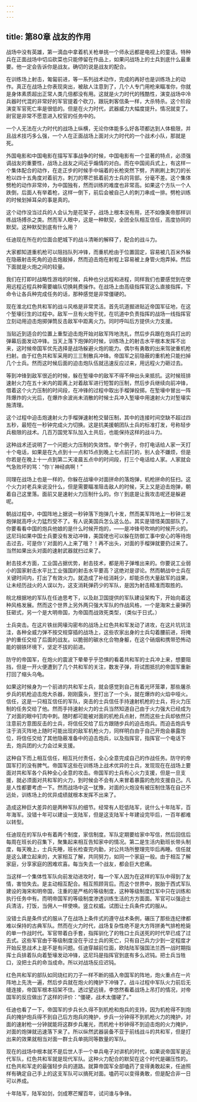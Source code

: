```yaml
---
---
---
```

title: 第80章 战友的作用
---



战场中没有英雄，第一滴血中拿着机关枪单挑一个师永远都是电视上的童话。特种兵在正面战场中切瓜砍菜也只能停留在作品上，如果问战场上的士兵到底什么最重要。他一定会告诉你是战友。确切的说是战友的配合。

在训练场上射击，匍匐前进，等一系列战术动作，完成的再好也是训练场上的动作。真正在战场上你表现突出，被敌人注意到了，几个人专门用枪来瞄准你，你就是身体素质超出正常人类几倍都没有用。这就是火力时代的残酷性，演变战场中冷兵器时代混的非常好的军官提着个砍刀，跟玩刺客信条一样，大杀特杀。这个阶段演变军官死亡率是很低的。但是在火力时代，武器威力大幅度提升。情况就变了。尉官是非常不愿意进入校官的任务中的。

一个人无法在火力时代的战场上纵横，无论你体能多么好各项都达到人体极限，并且战术技巧多么强，一个人在正面战场上面对火力时代的一个战术小队，那就是死。

外国电影和中国电影在描写军事战争的时候，中国电影有一个显著的特点，必须强调战友的重要性，战场上战友之间近乎煽情的对白。而在中国阅兵式上，有这样一个集体配合的动作，在走正步的时候手中端着的长枪突然下劈，齐刷刷上刺刀的长枪以四十五角度对着前方。刺刀的寒芒抵着前方士兵的背部。分毫不差。这个集体劈枪的动作非常帅，为中国独有，然而训练的难度也非常高。如果这个方队一个人跌倒，后面人有举着枪，这样一倒下，前后会被自己人的刺刀串成一排。劈枪训练的时候划掉耳朵的事是真的。

这个动作没当过兵的人会认为是花架子，战场上根本没有用，还不如像美帝那样训练战场搏杀之类。然而军人眼中，这是一种默契，全团全队相互信任，高度协同的默契。这种默契到底有什么用？

任迪现在所在的位面合肥城下的战斗清晰的解释了，配合的战斗力。

大家都知道重机枪可以阻挡队列冲锋，而重机枪由于位置固定，容易被几百米外躲在隐蔽射击死角的迫击炮敲掉，然而迫击炮在射程上容易被上身管火炮弄掉。然后下面就是火炮之间的较量。

我们在打即时战略性游戏的时候，兵种也分远程和进程，同样我们也要感觉到在使用远程近程兵种需要编队切换耗费操作。在战场上由高级指挥官这么直接指挥，下命令让各兵种完成任务的话，那种感觉是非常僵硬的。

现在淮北红色共和军的战斗风格是非常灵活。首先坑道掘进贴近帝国军征地，在这个堑壕衍生的过程中。敌军一旦有火炮干扰，在坑道中负责指挥的战场一线指挥官立刻动用迫击炮掷弹筒反击敌军中距离火力。同时呼叫后方提供火力支援。

当贴近到适合的位置上重型迫击炮开始对敌军阵地洗礼，然后步兵跟在炮兵打出的弹幕后面发动冲锋。当天上落下炮弹的时候，训练场上的射击水平根本发挥不出来，这时候帝国军优先选择是战场躲避火炮的能力。偶尔有勇敢的出来驾驶重机枪扫射。由于红色共和军采用的三三制散兵冲锋。帝国军之前隐蔽的重机枪只能扫掉几个士兵。然而这时候后面的迫击炮队伍就迅速反应过来，用远程火力砸过去。

等到冲锋到敌军很近的时候，躲在堑壕中的敌军不得不伸出头来抵抗。这时候班排速射火力在五十米内的距离上对着敌军进行短暂的压制，然后步兵继续向前冲锋，借着这个火力压制的时间段，在冲锋的过程中取出手榴弹投掷。在堑壕中冒出一阵阵爆炸的火光后，在爆炸余波尚未消散的时候士兵冲入堑壕中用速射火力对堑壕实施清理。

这个过程中迫击炮速射火力手榴弹速射枪交替压制，其中的连接时间空缺不超过四五秒，最短在一秒钟完成火力切换。这是抗美援朝团队士兵的标准打发，号称轻步兵极限的战术。几百万国党军队加入土共后，也能保持这样的战斗力。

这种战术还说明了一个问题火力压制的失效性。举个例子，你打电话给人家一天打十个电话，如果是在九点到十一点和15点到晚上七点前打的，别人会不嫌烦，但是你若是在晚上十一点到第二天凌晨五点中的时间段，打三个电话给人家。人家就会气急败坏的骂：“你丫神经病啊！”

同理在战场上也是一样的，你躲在战壕中对面拼命的落炮弹，机枪拼命的狂扫。这个火力对老兵来说没什么，但是需要瞄准阻击敌人的时候，天上又是迫击炮弹，朝着自己这里落。面前又是速射火力压制什么的。你丫到底是让我攻击呢还是躲避呢。

朝战过程中，中国阵地上据说一秒钟落下炮弹几十发，然而美军阵地上一秒钟三发炮弹就高呼火力猛烈受不了。有人说美国兵怎么这么怂。其实是错怪美国部队了，你要看看中国的炮兵他娘的是什么时候开炮的，——是冲锋号吹响的时候开火的。这尼玛如果中国士兵要没有发动冲锋，美国佬也可以躲在防御工事中安心的等待炮击过去，可是你丫对面的人上来了哦？！再不出头，对面的手榴弹就要扔过来了。当然如果出头对面的速射武器就扫过来了。

射击技术方面，工业国占据优势，射击技术，都是用子弹堆出来的。你要说工业弱小的国家射击水平比工业强国的射击水平要高？这绝对是谬论。然而朝战中士兵在关键时间内，打出了有效火力。就造成了补给消耗少，却能杀伤大量敌军的战果，让未经历战火的人误以为，这支消耗弹药少的军队，是因为射击精准而取胜的。

皖北根据地的军队在任迪思考下，以及赵卫国提供的军队建设架构下，开始向着这种风格发展。然而这个世界上另外两只强大军队的作战风格，一个是海宋土豪弹药狂砸式，另一个是大明帝国，为帝国而战效死类型，（类似于日式。）

士兵突击。在这片铁丝网壕沟密布的战场上红色共和军发动了进攻，在这片坑坑洼洼，各种全威力弹不按交规穿插的战场上，这些农家出身的士兵勾着腰前进，将掩护的重任交给了后面的战友。以脆弱的碳水化合物身躯，在这个硝烟和携带恐怖动能的钢铁环境下，坚定不拔的前进。

防守的帝国军，在炮火的震波下晕晕乎乎恐惧的看着共和军的士兵冲上来，想要阻挡，但是一开火便遭到了几个共和军的关注，数发子弹，将试图抵抗的帝国军重新打回了缩头乌龟。

如果这时候身为一个前进的共和军士兵，就会感觉到自己有着光环笼罩，那些屠杀步兵的机枪迫击炮大杀器，刚刚露头，至打出了一个头，就在爆炸的火焰中哑火。信任，这是一只相互信任的军队，突击的士兵信任手持速射机枪的士兵，将火力压制的任务交给了他。然而手持速射火力的士兵当然知道自己由于火力强大已经成为了对面的眼中钉肉中刺。随时都可能被对面的机枪兵点射，然而这些士兵却依然只注意前方意图反击的士兵，将信任交给了后方跟随步兵的迫击炮兵。而迫击炮兵专注于消灭阵地上随时可能出现的敌军机枪火力，同样明白由于自己开炮会暴露炮位，将信任交给了其他隐蔽准备中的迫击炮兵，以及指挥官，指挥官一个电话下去，炮兵团的火力会过来支援。

这种自下而上相互信任，相互托付责任，全心全意完成自己的作战任务。防守的帝国军打的没有脾气。帝国军这些在训练场上战术优异的士兵，发现现在在战场上要面对共和军各个兵种全心全意的攻击。帝国军的士兵有心火力支援，但是一旦支援，就必须面对共和军的火力，到时候会不会有人来冒着暴露的危险支援自己。凡是人性都要考虑一下。然而战场中这一犹豫，对面的火炮没有被压制住落在自己不远处，训练场上的优异成绩就根本发挥不出来了。

造成这种巨大差异的是两种军队的细节。经常有人贬低陆军，说什么十年陆军，百年海军。没错十年可以建设一支陆军，但是这支陆军十年建设完毕后，一百年都难以转型。

任迪现在的军队中有着两个制度，家信制度。军队定期要给家中写信，然后回信后每周在班长的召集下，聚集起来相互告知家中的情况。第二是生活内勤班长带头制度，每天晚上，士兵先睡，班长检查完内勤，对公共场所整理完毕后再睡。信任就是这么建立起来的，大家相互了解，共同努力，如同一个家庭一般。由于相互了解家庭，分享家庭的困难欢喜。每当失去一个战友，都会巨大悲痛。

当这样一个集体性军队向前发动进攻时，每一个军人因为在这样的军队中得到了友情，害怕失去。是主动相互配合。相互照顾背后。而这个世界中，脱胎于西式军队建设的海宋和明帝国，注重的是严格的等级制度，这种等级制度红军中只在训练和执行任务中有。而明帝国军的等级制度渗透训练生活的方方面面。军官可以强迫士兵清洁，打饭，当佣人一样使唤。竖立权威。试图让士兵条件式的服从。

没错士兵是条件式的服从了在战场上条件式的遵守战术条例，碾压了那些连纪律都难以保持的古典军队。然而在火力时代，战场复杂性绝不是大方阵拼勇气排枪枪毙的单一作战时代。军官带着白手套，指挥驯化了的牲口士兵送死的时代早已成了过去式。这些军官由于等级制度没在乎过士兵的死亡，只有自己兵力少到一定程度才开始反思战术上是不是有问题。任迪穿越前位面，欧陆陆军强国法兰西一战时期指挥士兵排着队向着堑壕发动冲锋，这尼玛是指挥官到底有多么迟钝。把士兵当牲口，没把士兵的命当成命。所以对战场反应迟钝。

红色共和军的部队如同烧红的刀子一样不断的插入帝国军的阵地，炮火重点在一片阵地上先洗一遍，然后步兵就在炮火的掩护下冲锋了。战斗过程中军队火力前后无缝连接，帝国军根本招架不住。透过望远镜，李悠然看着战场上吊打的情况，对帝国军的反应做出了这样的评价：“僵硬，战术太僵硬了。”

任迪也看了一下，帝国军的步兵长久得不到机枪和炮兵的支持，因为机枪得不到炮兵的掩护炮兵得不到自己后方炮兵的掩护，步兵一分钟得不到机枪火力的掩护，对面的速射枪一分钟就能将这群步兵屠光，而机枪十秒钟得不到迫击炮的火力掩护，对面的炮弹就迅速落下来了。所以纵然武器装备不亚于前线战斗的共和军，但是打出来的效果就相当对面一群士兵单挑同等数量的军队。

现在的战场中根本就不是后世人手一个单兵电子对讲机的时代，如果说帝国军是近代军队，红色共和军就是现代军队。这种火力配合的默契在这个时代是碾压性的。红色共和军走的最强轻步兵的道路。就算帝国军全部嗑药了变得勇敢起来，任迪照样有确定自己手上的这支军队可以搞死对面。嗑药可以变得勇敢，但是配合非一日可以养成。

十年陆军，陆军如剑，剑成寒芒耀百年，试问谁与争锋。